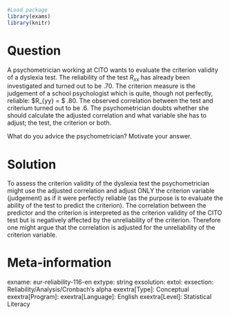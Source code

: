 ```{r, echo = FALSE, results = "hide"}
#Load package
library(exams)
library(knitr)
```
Question
========
A psychometrician working at CITO wants to evaluate the criterion validity of a dyslexia test. The reliability of the test $R_{xx}$ has already been investigated and turned out to be .70. The criterion measure is the judgement of a school psychologist which is quite, though not perfectly, reliable: $R_{yy} = $ .80. The observed correlation between the test and criterium turned out to be .6. The psychometrician doubts whether she should calculate the adjusted correlation and what variable she has to adjust; the test, the criterion or both.

What do you advice the psychometrician? Motivate your answer.

Solution
========
To assess the criterion validity of the dyslexia test the psychometrician might use the adjusted correlation and adjust ONLY the criterion variable (judgement) as if it were perfectly reliable (as the purpose is to evaluate the ability of the test to predict the criterion). The correlation between the predictor and the criterion is interpreted as the criterion validity of the CITO test but is negatively affected by the unreliability of the criterion. Therefore one might argue that the correlation is adjusted for the unreliability of the criterion variable.

Meta-information
================
exname: eur-reliability-116-en
extype: string
exsolution: 
extol: 
exsection: Reliability/Analysis/Cronbach's alpha
exextra[Type]: Conceptual
exextra[Program]: 
exextra[Language]: English
exextra[Level]: Statistical Literacy